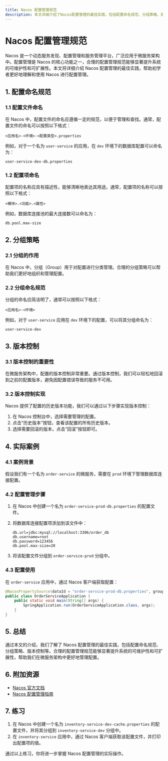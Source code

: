 ```yaml
---
title: Nacos 配置管理规范
description: 本文详细介绍了Nacos配置管理的最佳实践，包括配置命名规范、分组策略、版本控制等，帮助初学者更好地理解和使用Nacos进行配置管理。
---
```


# Nacos 配置管理规范

Nacos 是一个动态服务发现、配置管理和服务管理平台，广泛应用于微服务架构中。配置管理是 Nacos 的核心功能之一，合理的配置管理规范能够显著提升系统的可维护性和可扩展性。本文将详细介绍 Nacos 配置管理的最佳实践，帮助初学者更好地理解和使用 Nacos 进行配置管理。

## 1. 配置命名规范

### 1.1 配置文件命名
在 Nacos 中，配置文件的命名应遵循一定的规范，以便于管理和查找。通常，配置文件的命名可以按照以下格式：

```
<应用名>-<环境>-<配置类型>.properties
```

例如，对于一个名为 `user-service` 的应用，在 `dev` 环境下的数据库配置可以命名为：

```
user-service-dev-db.properties
```

### 1.2 配置项命名
配置项的名称应具有描述性，能够清晰地表达其用途。通常，配置项的名称可以按照以下格式：

```
<模块>.<功能>.<属性>
```

例如，数据库连接池的最大连接数可以命名为：

```
db.pool.max-size
```

## 2. 分组策略

### 2.1 分组的作用
在 Nacos 中，分组（Group）用于对配置进行分类管理。合理的分组策略可以帮助我们更好地组织和管理配置。

### 2.2 分组命名规范
分组的命名应简洁明了，通常可以按照以下格式：

```
<应用名>-<环境>
```

例如，对于 `user-service` 应用在 `dev` 环境下的配置，可以将其分组命名为：

```
user-service-dev
```

## 3. 版本控制

### 3.1 版本控制的重要性
在微服务架构中，配置的版本控制非常重要。通过版本控制，我们可以轻松地回滚到之前的配置版本，避免因配置错误导致的服务不可用。

### 3.2 版本控制实现
Nacos 提供了配置的历史版本功能，我们可以通过以下步骤实现版本控制：

1. 在 Nacos 控制台中，选择需要管理的配置。
2. 点击“历史版本”按钮，查看该配置的所有历史版本。
3. 选择需要回滚的版本，点击“回滚”按钮即可。

## 4. 实际案例

### 4.1 案例背景
假设我们有一个名为 `order-service` 的微服务，需要在 `prod` 环境下管理数据库连接配置。

### 4.2 配置管理步骤
1. 在 Nacos 中创建一个名为 `order-service-prod-db.properties` 的配置文件。
2. 将数据库连接配置项添加到该文件中：

   ```properties
   db.url=jdbc:mysql://localhost:3306/order_db
   db.username=root
   db.password=123456
   db.pool.max-size=20
   ```

3. 将该配置文件分组到 `order-service-prod` 分组中。

### 4.3 配置使用
在 `order-service` 应用中，通过 Nacos 客户端获取配置：

```java
@NacosPropertySource(dataId = "order-service-prod-db.properties", groupId = "order-service-prod", autoRefreshed = true)
public class OrderServiceApplication {
    public static void main(String[] args) {
        SpringApplication.run(OrderServiceApplication.class, args);
    }
}
```

## 5. 总结

通过本文的介绍，我们了解了 Nacos 配置管理的最佳实践，包括配置命名规范、分组策略、版本控制等。合理的配置管理规范能够显著提升系统的可维护性和可扩展性，帮助我们在微服务架构中更好地管理配置。

## 6. 附加资源

- [Nacos 官方文档](https://nacos.io/zh-cn/docs/what-is-nacos.html)
- [Nacos 配置管理指南](https://nacos.io/zh-cn/docs/quick-start.html)

## 7. 练习

1. 在 Nacos 中创建一个名为 `inventory-service-dev-cache.properties` 的配置文件，并将其分组到 `inventory-service-dev` 分组中。
2. 在 `inventory-service` 应用中，通过 Nacos 客户端获取该配置文件，并打印出配置项的值。

通过以上练习，你将进一步掌握 Nacos 配置管理的实际操作。